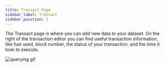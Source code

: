 ```yaml
---
title: Transact Page
sidebar_label: Transact
sidebar_position: 3
---
```


The Transact page is where you can add new data to your dataset. On the right of the transaction editor you can find
useful transaction information, like fuel used, block number, the status of your transaction, and the time it took to execute.

![querying gif](/img/transacting.gif)
